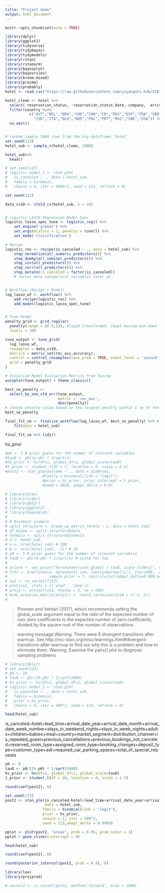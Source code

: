 ```yaml
---
title: "Project demo"
output: html_document
---
```


```r
knitr::opts_chunk$set(echo = TRUE)
```

```r
library(dplyr)
library(ggplot2)
library(tidyverse)
library(tidybayes)
library(tidymodels)
library(rstan)
library(rstanarm)
library(bayesplot)
library(bayesrules)
library(broom.mixed)
library(pracma)
library(probably)
hotel <- read.csv("https://raw.githubusercontent.com/yiyangshi-hub/STAT454-Project/main/hotel_bookings.csv")
```

```r
hotel_clean <- hotel %>% 
  select(-reservation_status, -reservation_status_date,-company, -arrival_date_day_of_month, -days_in_waiting_list, -agent) %>% 
  filter(country %in%
           c("AUT","BEL","BRA","CHE","CHN","CN","DEU","ESP","FRA","GBR","IRL",
             "ISR","ITA","NLD","NOR","POL","PRT","RUS","SWE","USA")) %>% 
  na.omit()


# random sample 1000 rows from the big dataframe 'hotel'
set.seed(123)
hotel_sub <- sample_n(hotel_clean, 1000)
```

```r
hotel_sub%>%
  head()
```

```r
# set.seed(123)
# logistic_model_1 <- stan_glm(
#   is_canceled ~. , data = hotel_sub,
#   family = binomial,
#   chains = 4, iter = 5000*2, seed = 123, refresh = 0)
```

```r
set.seed(123)

data_cv10 <- vfold_cv(hotel_sub, v = 10)


# Logistic LASSO Regression Model Spec
logistic_lasso_spec_tune <- logistic_reg() %>%
    set_engine('glmnet') %>%
    set_args(mixture = 1, penalty = tune()) %>%
    set_mode('classification')

# Recipe
logistic_rec <- recipe(is_canceled ~ ., data = hotel_sub) %>%
    step_normalize(all_numeric_predictors()) %>% 
    step_dummy(all_nominal_predictors()) %>%  
    step_nzv(all_predictors()) %>% 
    step_corr(all_predictors()) %>% 
    step_mutate(is_canceled = factor(is_canceled))
    # factor more categorical variables later on


# Workflow (Recipe + Model)
log_lasso_wf <- workflow() %>% 
    add_recipe(logistic_rec) %>%
    add_model(logistic_lasso_spec_tune) 


# Tune Model
penalty_grid <- grid_regular(
  penalty(range = c(-5,1)), #log10 transformed  (kept moving min down from 0)
  levels = 30)

tune_output <- tune_grid( 
  log_lasso_wf,
  resamples = data_cv10,
  metrics = metric_set(roc_auc,accuracy),
  control = control_resamples(save_pred = TRUE, event_level = 'second'),
  grid = penalty_grid 
)

# Visualize Model Evaluation Metrics from Tuning
autoplot(tune_output) + theme_classic()
```

```r
best_se_penalty <- 
  select_by_one_std_err(tune_output, 
                        metric = 'roc_auc', 
                        desc(penalty)) 
# choose penalty value based on the largest penalty within 1 se of the highest CV roc_auc
best_se_penalty
```
```r
final_fit_se <- finalize_workflow(log_lasso_wf, best_se_penalty) %>% # incorporates penalty value to workflow 
    fit(data = hotel_sub)

final_fit_se %>% tidy()
```

hs_prior
```r
#p0 <- 2 # prior guess for the number of relevant variables
#tau0 <- p0/(p-p0) * 1/sqrt(n)
#hs_prior <- hs(df=1, global_df=1, global_scale=tau0)
#t_prior <- student_t(df = 7, location = 0, scale = 2.5)
#post2 <- stan_glm(outcome ~ ., data = diabetes,
                 #family = binomial(link = "logit"), 
                 #prior = hs_prior, prior_intercept = t_prior,
                 #seed = SEED, adapt_delta = 0.9)
```

```r
# library(brms)
# library(tidyr)
# library(dplyr)
# library(ggplot2)
# library(bayesplot)
# 
# # Binomial example
# split_structure <- break_up_matrix_term(y ~ x, data = hotel_sub)
# df_binom <- split_structure$data
# formula <- split_structure$formula
# d <- hotel_sub
# n <- nrow(hotel_sub) # 100
# D <- ncol(hotel_sub[, -1]) # 20
# p0 <- 5 # prior guess for the number of relevant variables
# tau0 <- p0/(D-p0) * 1/sqrt(n) # scale for tau 
# 
# priorh <- set_prior("horseshoe(scale_global = tau0, scale_slab=1)", class="b")
# fit2 <- brm(formula, data=hotel_sub, family=bernoulli(), iter=500,  chains=2, prior =  priorh,  
#                   sample_prior = T, control=list(adapt_delta=0.999,max_treedepth = 15), save_all_pars = TRUE, refresh=0)
# vs2 <- cv_varsel(fit2)
# plot(vs2, stats = c('elpd', 'rmse'))
# proj2 <- project(vs2, nterms = 3, ns = 500)
# mcmc_areas(as.matrix(proj2)) +  coord_cartesian(xlim = c(-2, 2))
# 

```


> Piironen and Vehtari (2017), which recommends setting the global_scale argument equal to the ratio of the expected number of non-zero coefficients to the expected number of zero coefficients, divided by the square root of the number of observations.

> warning message:Warning: There were 6 divergent transitions after warmup. See
http://mc-stan.org/misc/warnings.html#divergent-transitions-after-warmup
to find out why this is a problem and how to eliminate them.
Warning: Examine the pairs() plot to diagnose sampling problems

```r
# library(dplyr)
# set.seed(123)
# p0 <- 10
# tau0 <- p0/(26-p0) * 1/sqrt(1000)
# hs_prior <- hs(df=1, global_df=1, global_scale=tau0)
# logistic_model_1 <- stan_glm(
#   is_canceled ~. , data = hotel_sub,
#   family = binomial,
#   prior = hs_prior,
#   chains = 4, iter = 500*2, seed = 123, refresh = 0)
```

```r
head(hotel_sub)
```
is_canceled~hotel+lead_time+arrival_date_year+arrival_date_month+arrival_date_week_number+stays_in_weekend_nights+stays_in_week_nights+adults+children+babies+meal+country+market_segment+distribution_channel+is_repeated_guest+previous_cancellations+previous_bookings_not_canceled+reserved_room_type+assigned_room_type+booking_changes+deposit_type+customer_type+adr+required_car_parking_spaces+total_of_special_requests
```r
p0 <- 8
tau0 <- p0/(26-p0) * 1/sqrt(1000)
hs_prior <- hs(df=1, global_df=1, global_scale=tau0)
t_prior <- student_t(df = 26, location = 0, scale = 2.5)
```

```r
round(coef(post2), 8)
```


```r
set.seed(123)
post2 <- stan_glm(is_canceled~hotel+lead_time+arrival_date_year+arrival_date_month+arrival_date_week_number+stays_in_weekend_nights+stays_in_week_nights+adults+children+babies+meal+country+market_segment+distribution_channel+is_repeated_guest+previous_cancellations+previous_bookings_not_canceled+reserved_room_type+assigned_room_type+booking_changes+deposit_type+customer_type+adr+required_car_parking_spaces+total_of_special_requests,
                  data = hotel_sub,
                 family = binomial(link = "logit"), 
                 prior = hs_prior, 
                 chains = 2, iter = 500*2, 
                 seed = 123,adapt_delta = 0.9999)
```


```r
pplot <- plot(post2, "areas", prob = 0.95, prob_outer = 1)
pplot + geom_vline(xintercept = 0)
```

```r
head(hotel_sub)
```

```r
round(coef(post2), 8)
```

```r
round(posterior_interval(post2, prob = 0.9), 8)
```

```r
library(loo)
library(projpred)
```

```r
# varsel2 <- cv_varsel(post2, method='forward', nloo = 1000)
```



